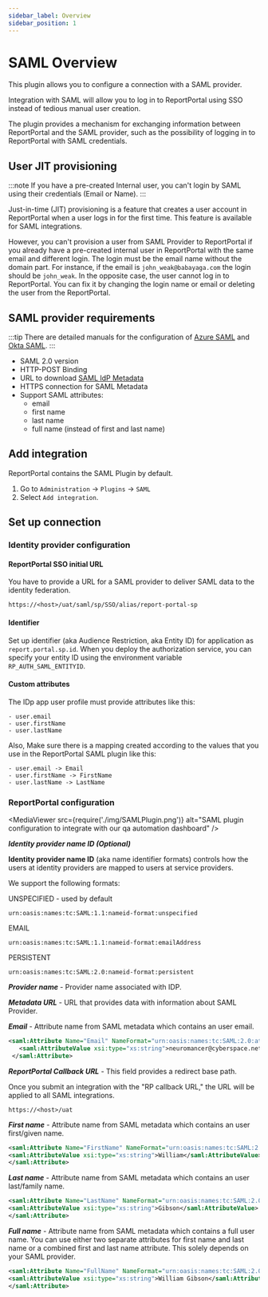 ```yaml
---
sidebar_label: Overview
sidebar_position: 1
---
```


# SAML Overview

This plugin allows you to configure a connection with a SAML provider.

Integration with SAML will allow you to log in to ReportPortal using SSO
instead of tedious manual user creation.

The plugin provides a mechanism for exchanging information between ReportPortal
and the SAML provider, such as the possibility of logging in to ReportPortal
with SAML credentials.

## User JIT provisioning

:::note
If you have a pre-created Internal user, you can't login by SAML using their
credentials (Email or Name).
:::

Just-in-time (JIT) provisioning is a feature that creates a user account in
ReportPortal when a user logs in for the first time. This feature is available
for SAML integrations.

However, you can't provision a user from SAML Provider to ReportPortal if you
already have a pre-created internal user in ReportPortal with the same email
and different login. The login must be the email name without the domain part.
For instance, if the email is `john_weak@babayaga.com` the login should be
`john_weak`.
In the opposite case, the user cannot log in to ReportPortal.
You can fix it by changing the login name or email or deleting the user from
the ReportPortal.

## SAML provider requirements

:::tip
There are detailed manuals for the configuration of
[Azure SAML](AzureSaml.mdx)
and [Okta SAML](OktaSaml.mdx).
:::

- SAML 2.0 version
- HTTP-POST Binding
- URL to download [SAML IdP Metadata](https://en.wikipedia.org/wiki/SAML_metadata#Identity_provider_metadata)
- HTTPS connection for SAML Metadata
- Support SAML attributes:
    - email
    - first name
    - last name
    - full name (instead of first and last name)

## Add integration

ReportPortal contains the SAML Plugin by default.

1. Go to `Administration` -> `Plugins` -> `SAML`
2. Select `Add integration`.

## Set up connection

### Identity provider configuration

#### ReportPortal SSO initial URL
You have to provide a URL for a SAML provider to deliver SAML data to the
identity federation.

```url
https://<host>/uat/saml/sp/SSO/alias/report-portal-sp
```

#### Identifier

Set up identifier (aka Audience Restriction, aka Entity ID) for application as
`report.portal.sp.id`.
When you deploy the authorization service, you can specify your entity ID using
the environment variable `RP_AUTH_SAML_ENTITYID`.

#### Custom attributes

The IDp app user profile must provide attributes like this:

```
- user.email
- user.firstName
- user.lastName
```

Also, Make sure there is a mapping created according to the values that you use
in the ReportPortal SAML plugin like this:

```
- user.email -> Email
- user.firstName -> FirstName
- user.lastName -> LastName
```

### ReportPortal configuration

<MediaViewer src={require('./img/SAMLPlugin.png')} alt="SAML plugin
configuration to integrate with our qa automation dashboard" />

***Identity provider name ID (Optional)***

**Identity provider name ID** (aka name identifier formats) controls how the
users at identity providers are mapped to users at service providers.

We support the following formats:

UNSPECIFIED - used by default

```urn
urn:oasis:names:tc:SAML:1.1:nameid-format:unspecified
```

EMAIL

```urn
urn:oasis:names:tc:SAML:1.1:nameid-format:emailAddress
```

PERSISTENT

```urn
urn:oasis:names:tc:SAML:2.0:nameid-format:persistent
```

***Provider name*** - Provider name associated with IDP.

***Metadata URL*** - URL that provides data with information about SAML Provider.

***Email*** - Attribute name from SAML metadata which contains an user email.

```xml
<saml:Attribute Name="Email" NameFormat="urn:oasis:names:tc:SAML:2.0:attrname-format:uri">
   <saml:AttributeValue xsi:type="xs:string">neuromancer@cyberspace.net</saml:AttributeValue>
 </saml:Attribute>
```

***ReportPortal Callback URL*** - This field provides a redirect base path.

Once you submit an integration with the "RP callback URL," the URL will be
applied to all SAML integrations.

```url
https://<host>/uat
```

***First name*** - Attribute name from SAML metadata which contains an user first/given name.

```xml
<saml:Attribute Name="FirstName" NameFormat="urn:oasis:names:tc:SAML:2.0:attrname-format:uri">
<saml:AttributeValue xsi:type="xs:string">William</saml:AttributeValue>
</saml:Attribute>
```

***Last name*** - Attribute name from SAML metadata which contains an user last/family name.

```xml
<saml:Attribute Name="LastName" NameFormat="urn:oasis:names:tc:SAML:2.0:attrname-format:uri">
<saml:AttributeValue xsi:type="xs:string">Gibson</saml:AttributeValue>
</saml:Attribute>
```

***Full name*** - Attribute name from SAML metadata which contains a full user name. You can use either two separate attributes for first name and last name or a combined first and last name attribute. This solely depends on your SAML provider.

```xml
<saml:Attribute Name="FullName" NameFormat="urn:oasis:names:tc:SAML:2.0:attrname-format:uri">
<saml:AttributeValue xsi:type="xs:string">William Gibson</saml:AttributeValue>
</saml:Attribute>
```
